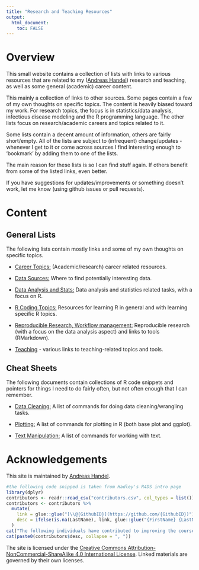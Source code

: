 ```yaml
---
title: "Research and Teaching Resources"
output: 
  html_document:
    toc: FALSE
---
```


# Overview

This small website contains a collection of lists with links to various resources that are related to my ([Andreas Handel](https://www.andreashandel.com/)) research and teaching, as well as some general (academic) career content.

This mainly a collection of links to other sources. Some pages contain a few of my own thoughts on specific topics. The content is heavily biased toward my work. For research topics, the focus is in statistics/data analysis, infectious disease modeling and the R programming language. The other lists focus on research/academic careers and topics related to it.

Some lists contain a decent amount of information, others are fairly short/empty. All of the lists are subject to (infrequent) change/updates - whenever I get to it or come across sources I find interesting enough to 'bookmark' by adding them to one of the lists.

The main reason for these lists is so I can find stuff again. If others benefit from some of the listed links, even better.

If you have suggestions for updates/improvements or something doesn't work, let me know (using github issues or pull requests).  


# Content

## General Lists

The following lists contain mostly links and some of my own thoughts on specific topics.

- [Career Topics:](./Career_Resources.html) (Academic/research) career related resources. 

- [Data Sources:](./Data_Resources.html) Where to find potentially interesting data.

- [Data Analysis and Stats:](./Dataanalysis_Resources.html) Data analysis and statistics related tasks, with a focus on R.

- [R Coding Topics:](./R_Resources.html) Resources for learning R in general and with learning specific R topics.

- [Reproducible Research, Workflow management:](./ReproducibleResearch_Resources.html) Reproducible research (with a focus on the data analysis aspect) and links to tools (RMarkdown).

- [Teaching](./Teaching_Resources.html) - various links to teaching-related topics and tools.

 
## Cheat Sheets

The following documents contain collections of R code snippets and pointers for things I need to do fairly often, but not often enough that I can remember.

- [Data Cleaning:](./Cheatsheet_Rdatacleaning.html) A list of commands for doing data cleaning/wrangling tasks.
 
- [Plotting:](./Cheatsheet_Rplotting.html) A list of commands for plotting in R (both base plot and ggplot).

- [Text Manipulation:](./Cheatsheet_Textmanipulation.html) A list of commands for working with text.



# Acknowledgements

This site is maintained by [Andreas Handel](https://www.andreashandel.com/).

```r
#the following code snipped is taken from Hadley's R4DS intro page
library(dplyr)
contributors <- readr::read_csv("contributors.csv", col_types = list())
contributors <- contributors %>% 
  mutate(
    link = glue::glue("[\\@{GithubID}](https://github.com/{GithubID})"),
    desc = ifelse(is.na(LastName), link, glue::glue("{FirstName} {LastName} ({link})"))
  )
cat("The following individuals have contributed to improving the course:\n")
cat(paste0(contributors$desc, collapse = ", "))
```

The site is licensed under the [Creative Commons Attribution-NonCommercial-ShareAlike 4.0 International License](http://creativecommons.org/licenses/by-nc-sa/4.0/). Linked materials are governed by their own licenses. 